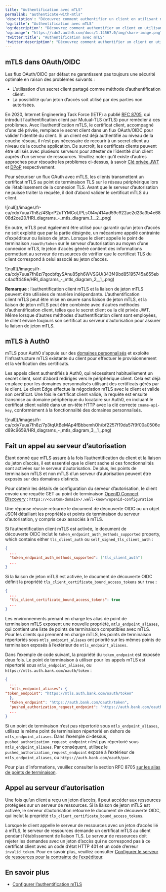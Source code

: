 ```yaml
---
title: "Authentification avec mTLS"
permalink: "authenticate-with-mtls"
'description': "Découvrez comment authentifier un client en utilisant mTLS."
'og:title': "Authentification avec mTLS"
'og:description': "Découvrez comment authentifier un client en utilisant mTLS."
'og:image': "https://cdn2.auth0.com/docs/1.14567.0/img/share-image.png"
'twitter:title': "Authentification avec mTLS"
'twitter:description': "Découvrez comment authentifier un client en utilisant mTLS."
---
```


## mTLS dans OAuth/OIDC

Les flux <Tooltip href="/docs/fr-ca/glossary?term=oath2" tip="OAuth 2.0
Cadre d’applications d’autorisation qui définit les protocoles d’autorisation et les flux de production." cta="Voir le glossaire">OAuth</Tooltip>/OIDC par défaut ne garantissent pas toujours une sécurité optimale en raison des problèmes suivants :

* L’utilisation d’un secret client partagé comme méthode d’authentification client.
* La possibilité qu’un jeton d’accès soit utilisé par des parties non autorisées.

En 2020, Internet Engineering Task Force (IETF) a publié [RFC 8705](https://www.rfc-editor.org/rfc/rfc8705), qui introduit l’authentification client par Mutual-TLS (mTLS) pour remédier à ces problèmes. Avec l’authentification mTLS, le certificat client, accompagné d’une clé privée, remplace le secret client dans un flux OAuth/OIDC pour valider l’identité du client. Si un client est déjà authentifié au niveau de la couche réseau, il n’est pas nécessaire de recourir à un secret client au niveau de la couche application. De surcroît, les certificats clients peuvent être utilisés avec plusieurs serveurs pour attester de l’identité d’un client auprès d’un serveur de ressources. Veuillez noter qu’il existe d’autres approches pour résoudre les problèmes ci-dessus, à savoir [Clé privée JWT](/docs/fr-ca/get-started/authentication-and-authorization-flow/authenticate-with-private-key-jwt) et [DPoP](https://datatracker.ietf.org/doc/html/rfc9449) respectivement.

Pour sécuriser un flux OAuth avec mTLS, les clients transmettent un certificat mTLS au point de terminaison TLS sur le réseau périphérique lors de l’établissement de la connexion TLS. Avant que le serveur d’autorisation ne puisse traiter la requête, il doit d’abord valider le certificat mTLS du client.

<Frame>![null](/images/fr-ca/cdy7uua7fh8z/4SlprP2uTYMCoLIPLsOl4v/414ad59c922ae2d23a3b4e6808d2ce20/HRI_diagrams_-_mtls_diagram_1__2_.png)</Frame>

En outre, mTLS peut également être utilisé pour garantir qu’un jeton d’accès ne soit exploité que par la partie désignée, un mécanisme appelé contrainte d’expéditeur ou liaison de jeton. Lorsque le client appelle le point de terminaison `/oauth/token` sur le serveur d’autorisation au moyen d’une connexion mTLS, le jeton d’accès généré contient des informations permettant au serveur de ressources de vérifier que le certificat TLS du client correspond à celui associé au jeton d’accès.

<Frame>![null](/images/fr-ca/cdy7uua7fh8z/7qocbfqySAnu85ph6WVSGU/343f49bd85195745a655ebc4adff448e/HRI_diagrams_-_mtls_diagram_2__1_.png)</Frame>

**Remarque** : l’authentification client mTLS et la liaison de jeton mTLS peuvent être utilisées de manière indépendante. L’authentification client mTLS peut être mise en œuvre sans liaison de jeton mTLS, et la liaison de jeton mTLS peut être combinée avec d’autres méthodes d’authentification client, telles que le secret client ou la clé privée <Tooltip href="/docs/fr-ca/glossary?term=json-web-token" tip="Jeton Web JSON (JWT)
Format standard de jeton d’ID (et souvent de jeton d’accès) utilisé pour représenter en toute sécurité des demandes entre deux parties." cta="Voir le glossaire">JWT</Tooltip>. Même lorsque d’autres méthodes d’authentification client sont employées, le client envoie toujours son certificat au serveur d’autorisation pour assurer la liaison de jeton mTLS.

## mTLS à Auth0

mTLS pour Auth0 s'appuie sur des [domaines personnalisés](/docs/fr-ca/customize/custom-domains) et exploite l'infrastructure mTLS existante du client pour effectuer le provisionnement et la vérification des certificats.

Les appels client authentifiés à Auth0, qui nécessitent habituellement un secret client, sont d’abord redirigés vers le périphérique client. Cela est déjà en place pour les domaines personnalisés utilisant des certificats gérés par le client. Le client Edge effectue la négociation mTLS avec le client et valide son certificat. Une fois le certificat client validé, la requête est ensuite transmise au domaine périphérique du locataire sur Auth0, en incluant le certificat client validé dans un en-tête HTTP avec la clé correcte `cname-api-key`, conformément à la fonctionnalité des domaines personnalisés.

<Frame>![null](/images/fr-ca/cdy7uua7fh8z/7p3tqUtBeMAp4fBbbemhOh/bf2257f19da57f9f00a0506ed89c9659/HRI_diagrams_-_mtls_diagram_3__1_.png)</Frame>

## Fait un appel au serveur d’autorisation

Étant donné que mTLS assure à la fois l’authentification du client et la liaison du jeton d’accès, il est essentiel que le client sache si ces fonctionnalités sont activées sur le serveur d’autorisation. De plus, les points de terminaison mTLS et non mTLS d’un serveur d’autorisation peuvent être exposés sur des domaines distincts.

Pour obtenir les détails de configuration du serveur d’autorisation, le client envoie une requête GET au point de terminaison [OpenID Connect Discovery](https://openid.net/specs/openid-connect-discovery-1_0.html) : `https://<custom-domain>/.well-known/openid-configuration`

Une réponse réussie retourne le document de découverte OIDC ou un objet JSON détaillant les propriétés et points de terminaison du serveur d’autorisation, y compris ceux associés à mTLS.

Si l’authentification client mTLS est activée, le document de découverte OIDC inclut le `token_endpoint_auth_methods_supported` property, which contains either `tls_client_auth` ou `self_signed_tls_client_auth` :

```json lines
{
  ...
  "token_endpoint_auth_methods_supported": ["tls_client_auth"]
  ...
}
```

Si la liaison de jeton mTLS est activée, le document de découverte OIDC définit la propriété `tls_client_certificate_bound_access_tokens` sur `true` :

```json lines
{
  ...
  "tls_client_certificate_bound_access_tokens": true
  ...
}
```

Les environnements prenant en charge les alias de point de terminaison mTLS exposent une nouvelle propriété, `mtls_endpoint_aliases`, qui contient une liste de points de terminaison compatibles avec mTLS. Pour les clients qui prennent en charge mTLS, les points de terminaison répertoriés sous `mtls_endpoint_aliases` ont priorité sur les mêmes points de terminaison exposés à l’extérieur de `mtls_endpoint_aliases`.

Dans l’exemple de code suivant, la propriété du `token_endpoint` est exposée deux fois. Le point de terminaison à utiliser pour les appels mTLS est répertorié sous `mtls_endpoint_aliases`, ou `https://mtls.auth.bank.com/oauth/token` :

```json lines
{
  ...
  "mtls_endpoint_aliases": {
"token_endpoint": "https://mtls.auth.bank.com/oauth/token"
  },
  "token_endpoint": "https://auth.bank.com/oauth/token",
  "pushed_authorization_request_endpoint": "https://auth.bank.com/oauth/par",
  ...
}
```

Si un point de terminaison n’est pas répertorié sous `mtls_endpoint_aliases`, utilisez le même point de terminaison répertorié en dehors de `mtls_endpoint_aliases`. Dans l’exemple ci-dessus, `pushed_authorization_request_endpoint` n’est pas répertorié sous `mtls_endpoint_aliases`. Par conséquent, utilisez le `pushed_authorization_request_endpoint` exposé à l’extérieur de `mtls_endpoint_aliases`, ou `https://auth.bank.com/oauth/par`.

Pour plus d’informations, veuillez consulter la section RFC 8705  [sur les alias de points de terminaison](https://www.rfc-editor.org/rfc/rfc8705#name-metadata-for-mutual-tls-end).

## Appel au serveur d’autorisation

Une fois qu’un client a reçu un jeton d’accès, il peut accéder aux ressources protégées sur un serveur de ressources. Si la liaison de jeton mTLS est activée, le serveur d’autorisation retourne le document de découverte OIDC, qui inclut la propriété `tls_client_certificate_bound_access_tokens`.

Lorsque le client appelle le serveur de ressources avec un jeton d’accès lié à mTLS, le serveur de ressources demande un certificat mTLS au client pendant l’établissement de liaison TLS. Le serveur de ressources doit rejeter les demandes avec un jeton d’accès qui ne correspond pas à ce certificat client avec un code d’état HTTP 401 et un code d’erreur `invalid_token`. Pour en savoir plus, veuillez consulter [Configurer le serveur de ressources pour la contrainte de l’expéditeur](/docs/fr-ca/secure/sender-constraining/configure-sender-constraining/configure-resource-server-for-sender-constraining).

## En savoir plus

* [Configurer l’authentification mTLS](/docs/fr-ca/get-started/applications/configure-mtls)